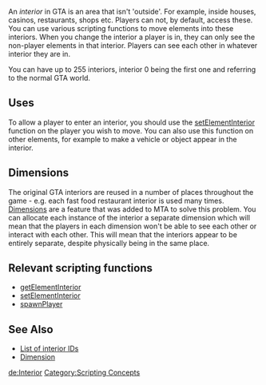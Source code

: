 An ''interior'' in GTA is an area that isn't 'outside'. For example, inside houses, casinos, restaurants, shops etc. Players can not, by default, access these. You can use various scripting functions to move elements into these interiors. When you change the interior a player is in, they can only see the non-player elements in that interior. Players can see each other in whatever interior they are in.

You can have up to 255 interiors, interior 0 being the first one and referring to the normal GTA world.

==Uses==
To allow a player to enter an interior, you should use the [[/setElementInterior.md|setElementInterior]] function on the player you wish to move. You can also use this function on other elements, for example to make a vehicle or object appear in the interior.

==Dimensions==
The original GTA interiors are reused in a number of places throughout the game - e.g. each fast food restaurant interior is used many times. [[/Dimension.md|Dimensions]] are a feature that was added to MTA to solve this problem. You can allocate each instance of the interior a separate dimension which will mean that the players in each dimension won't be able to see each other or interact with each other. This will mean that the interiors appear to be entirely separate, despite physically being in the same place.

==Relevant scripting functions==
*[[/getElementInterior.md|getElementInterior]]
*[[/setElementInterior.md|setElementInterior]]
*[[/spawnPlayer.md|spawnPlayer]]

==See Also==
* [[/Interior_IDs.md|List of interior IDs]]
* [[/Dimension.md|Dimension]]

[[/de:Interior.md|de:Interior]]
[[/Category:Scripting Concepts.md|Category:Scripting Concepts]]